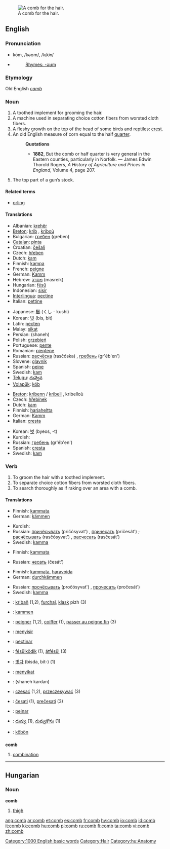 {{see|ċomb}}
[[Image:Comb.png|thumb|right|A comb for the hair.]]
==English==

===Pronunciation===
*kōm, /kəʊm/, /<tt>k@Um</tt>/
*{{audio|en-us-comb.ogg|Audio (US)}}
*:[[Rhymes:English:-əʊm|Rhymes: -əʊm]]

===Etymology===
Old English ''[[camb]]''

===Noun===
{{en-noun}}

# A toothed implement for grooming the hair.
# A machine used in separating choice cotton fibers from worsted cloth fibers.
# A fleshy growth on the top of the head of some birds and reptiles: [[crest]].
# An old English measure of corn equal to the half [[quarter]].
#:'''Quotations'''
#:*'''1882''', But the comb or half quarter is very general in the Eastern counties, particularly in Norfolk. &mdash; James Edwin Thorold Rogers, ''A History of Agriculture and Prices in England'', Volume 4, page 207.
# The top part of a gun’s stock.

====Related terms====
* [[orling]]

====Translations====
{{trans-top|toothed implement for grooming the hair}}
*Albanian: [[krehër]] {{m}}
*[[Breton]]: [[krib]] {{f}}, [[kriboù]] {{p}}
*Bulgarian: [[гребен]] (greben) {{m}}
*[[Catalan]]: [[pinta]] {{f}}
*Croatian: [[češalj]] {{m}}
*Czech: [[hřeben]] {{m}}
*Dutch: [[kam]] {{m}}
*Finnish: [[kampa]]
*French: [[peigne]] {{m}}
*German: [[Kamm]] {{m}}
*Hebrew: [[מסרק]] (masreik) {{m}}
*Hungarian: [[fésű]]
*Indonesian: [[sisir]]
*[[Interlingua]]: [[pectine]]
*Italian: [[pettine]]
{{trans-mid}}
*Japanese: [[櫛]] (くし - kushi)
*Korean: [[빗]] (bis, bit)
*Latin: [[pecten]]
*Malay: [[sikat]]
*Persian: {{FAchar|[[شانه]]}} (shaneh)
*Polish: [[grzebień]] {{m}}
*Portuguese: [[pente]] {{m}}
*Romanian: [[pieptene]] {{m}}
*Russian: [[расчёска]] (rasčóska) {{f}}, [[гребень]] (gr'éb'en') {{m}}
*Slovene: [[glavnik]] {{m}}
*Spanish: [[peine]] {{m}}
*Swedish: [[kam]]
*[[Telugu]]: [[దువ్వెన]]
*[[Volapük]]: [[köb]]
{{trans-bottom}}

{{trans-top|fleshy growth on the top of the head of some birds and reptiles}}
*[[Breton]]: [[kribenn]] / [[kribell]] {{f}}, kribelloù {{p}}
*Czech: [[hřebínek]] {{m}}
*Dutch: [[kam]] {{m}}
*Finnish: [[harjaheltta]]
*German: [[Kamm]] {{m}}
*Italian: [[cresta]] {{f}}
{{trans-mid}}
*Korean: [[볏]] (byeos, -t)
*Kurdish: {{KUchar|[[پوپنه‌]]}}
*Russian: [[гребень]] (gr'éb'en') {{m}}
*Spanish: [[cresta]] {{f}}
*Swedish: [[kam]]
{{trans-bottom}}

===Verb===
{{en-verb}}

# To groom the hair with a toothed implement.
# To separate choice cotton fibers from worsted cloth fibers.
# To search thoroughly as if raking over an area with a comb.

====Translations====
{{trans-top|to groom the hair with a toothed implement}}
*Finnish: [[kammata]]
*German: [[kämmen]]
{{trans-mid}}
*Kurdish: {{KUchar|[[داهێنان]]}}
*Russian: [[причёсывать]] (pričósyvat') {{impf}}, [[причесать]] (pričesát') {{pf}}; [[расчёсывать]] (rasčósyvat') {{impf}}, [[расчесать]] (rasčesát') {{pf}}
*Swedish: [[kamma]]
{{trans-bottom}}

{{trans-top|to separate choice cotton fibers from worsted cloth fibers}}
*Finnish: [[kammata]]
{{trans-mid}}
*Russian: [[чесать]] (česát') {{impf}}
{{trans-bottom}}

{{trans-top|to search thoroughly as if raking over an area with a comb}}
*Finnish: [[kammata]], [[haravoida]]
*German: [[durchkämmen]]
{{trans-mid}}
*Russian: [[прочёсывать]] (pročósyvat') {{impf}}, [[прочесать]] (pročesát') {{pf}}
*Swedish: [[kamma]]
{{trans-bottom}}

{{checktrans-top}}
*{{ttbc|Breton}}: [[kribañ]] (1,2), [[furchal]], [[klask]] pizh (3)
*{{ttbc|Dutch}}: [[kammen]]
*{{ttbc|French}}: [[peigner]] (1,2), [[coiffer]] (1), [[passer au peigne fin]] (3)
*{{ttbc|Indonesian}}: [[sisir|menyisir]]
*{{ttbc|Interlingua}}: [[pectinar]]
*{{ttbc|Hungarian}}: [[fésülködik]] (1), [[átfésül]] (3)
*{{ttbc|Korean}}: [[빗다]] (bisda, bit-) (1)
*{{ttbc|Malay}}: [[sikat|menyikat]]
*{{ttbc|Persian}}: {{FAchar|[[شانه کردن]]}} (shaneh kardan)
*{{ttbc|Polish}}: [[czesać]] (1,2), [[przeczesywać]] (3)
*{{ttbc|Slovene}}: [[česati]] (1), [[prečesati]] (3)
*{{ttbc|Spanish}}: [[peinar]]
*{{ttbc|Telugu}}: [[దువ్వు]] (1), [[దువ్వుకొను]] (1)
*{{ttbc|Volapük}}: [[köbön]]
{{checktrans-bottom}}

==={{abbreviation}}===
'''comb'''

# [[combination]]

[[Category:1000 English basic words]]
[[Category:Hair]]

----

==Hungarian==

===Noun===
'''comb'''

# [[thigh]]

[[Category:hu:Anatomy]]

[[ang:comb]]
[[ar:comb]]
[[et:comb]]
[[es:comb]]
[[fr:comb]]
[[hy:comb]]
[[io:comb]]
[[id:comb]]
[[it:comb]]
[[kk:comb]]
[[hu:comb]]
[[pl:comb]]
[[ru:comb]]
[[fi:comb]]
[[ta:comb]]
[[vi:comb]]
[[zh:comb]]